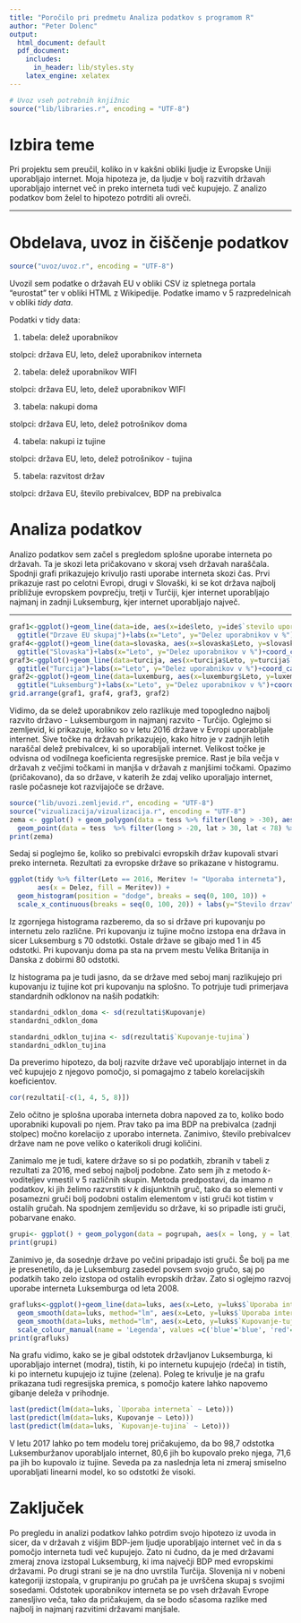 ```yaml
---
title: "Poročilo pri predmetu Analiza podatkov s programom R"
author: "Peter Dolenc"
output:
  html_document: default
  pdf_document:
    includes:
      in_header: lib/styles.sty
    latex_engine: xelatex
---
```


```r

# Uvoz vseh potrebnih knjižnic
source("lib/libraries.r", encoding = "UTF-8")
```

# Izbira teme

Pri projektu sem preučil, koliko in v kakšni obliki ljudje iz Evropske Uniji uporabljajo internet. Moja hipoteza je, da ljudje v bolj razvitih državah uporabljajo internet več in preko interneta tudi več kupujejo. Z analizo podatkov bom želel to hipotezo potrditi ali ovreči.

***

# Obdelava, uvoz in čiščenje podatkov

```r
source("uvoz/uvoz.r", encoding = "UTF-8")
```

Uvozil sem podatke o državah EU v obliki CSV iz spletnega portala "eurostat" ter v obliki HTML z Wikipedije. Podatke imamo v 5 razpredelnicah v obliki *tidy data*.

Podatki v tidy data:

1. tabela: delež uporabnikov

stolpci: država EU, leto, delež uporabnikov interneta

2. tabela: delež uporabnikov WIFI

stolpci: država EU, leto, delež uporabnikov WIFI

3. tabela: nakupi doma

stolpci: država EU, leto, delež potrošnikov doma

4. tabela: nakupi iz tujine

stolpci: država EU, leto, delež potrošnikov - tujina

5. tabela: razvitost držav

stolpci: država EU, število prebivalcev, BDP na prebivalca


# Analiza podatkov
Analizo podatkov sem začel s pregledom splošne uporabe interneta po državah. Ta je skozi leta pričakovano v skoraj vseh državah naraščala. Spodnji grafi prikazujejo krivuljo rasti uporabe interneta skozi čas. Prvi prikazuje rast po celotni Evropi, drugi v Slovaški, ki se kot država najbolj približuje evropskem povprečju, tretji v Turčiji, kjer internet uporabljajo najmanj in zadnji Luksemburg, kjer internet uporabljajo največ.

***
```r
graf1<-ggplot()+geom_line(data=ide, aes(x=ide$leto, y=ide$`stevilo uporabnikov`, group=1), colour="red")+geom_line(data=ide, aes(x=ide$leto, y=ide$`stevilo uporabnikovwifi`, group=1), colour="blue")+
  ggtitle("Drzave EU skupaj")+labs(x="Leto", y="Delez uporabnikov v %")+coord_cartesian(ylim = c(0, 100))+geom_text(aes(82, x=2015), label="INTERNET", colour="red")+geom_text(aes(y=50, x=2015), label="WIFI", colour="blue")
graf4<-ggplot()+geom_line(data=slovaska, aes(x=slovaska$Leto, y=slovaska$`Uporaba interneta`, group=1), colour="red")+geom_line(data=slovaska, aes(x=slovaska$Leto, y=slovaska$`Uporaba WIFI`, group=1), colour="blue")+
  ggtitle("Slovaska")+labs(x="Leto", y="Delez uporabnikov v %")+coord_cartesian(ylim = c(0, 100)) 
graf3<-ggplot()+geom_line(data=turcija, aes(x=turcija$Leto, y=turcija$`Uporaba interneta`, group=1), colour="red")+geom_line(data=turcija, aes(x=turcija$Leto, y=turcija$`Uporaba WIFI`, group=1), colour="blue")+
  ggtitle("Turcija")+labs(x="Leto", y="Delez uporabnikov v %")+coord_cartesian(ylim = c(0, 100)) 
graf2<-ggplot()+geom_line(data=luxemburg, aes(x=luxemburg$Leto, y=luxemburg$`Uporaba interneta`, group=1), colour="red")+geom_line(data=luxemburg, aes(x=luxemburg$Leto, y=luxemburg$`Uporaba WIFI`, group=1), colour="blue")+
  ggtitle("Luksemburg")+labs(x="Leto", y="Delez uporabnikov v %")+coord_cartesian(ylim = c(0, 100)) 
grid.arrange(graf1, graf4, graf3, graf2)
```
Vidimo, da se delež uporabnikov zelo razlikuje med topogledno najbolj razvito državo - Luksemburgom in najmanj razvito - Turčijo. Oglejmo si zemljevid, ki prikazuje, koliko so v letu 2016 države v Evropi uporabljale internet. Sive točke na državah prikazujejo, kako hitro je v zadnjih letih
naraščal delež prebivalcev, ki so uporabljali internet. Velikost točke je odvisna od vodilnega koeficienta regresijske premice. Rast je bila večja v državah z večjimi točkami in manjša v državah z manjšimi točkami. Opazimo (pričakovano), da so države, v katerih že zdaj veliko uporaljajo internet, rasle počasneje kot razvijajoče se države.

```r
source("lib/uvozi.zemljevid.r", encoding = "UTF-8")
source("vizualizacija/vizualizacija.r", encoding = "UTF-8")
zema <- ggplot() + geom_polygon(data = tess %>% filter(long > -30), aes(x = long, y = lat, group = group, fill = `Uporaba interneta`)) +
  geom_point(data = tess  %>% filter(long > -20, lat > 30, lat < 78) %>% group_by(id) %>% summarise(x = mean(long), y = mean(lat), Koeficient = max(Koeficient)), aes(x = x, y = y, size = Koeficient), color="gray") + coord_map(xlim = c(-25, 40), ylim = c(32, 72)) + scale_size(name = "Hitrost naraščanja", range = c(0.2, 2)) + scale_fill_continuous(na.value = "white")
print(zema)
```  

Sedaj si poglejmo še, koliko so prebivalci evropskih držav kupovali stvari preko interneta. Rezultati za evropske države so prikazane v histogramu.

```r
ggplot(tidy %>% filter(Leto == 2016, Meritev != "Uporaba interneta"),
       aes(x = Delez, fill = Meritev)) +
  geom_histogram(position = "dodge", breaks = seq(0, 100, 10)) +
  scale_x_continuous(breaks = seq(0, 100, 20)) + labs(y="Stevilo drzav")
```

Iz zgornjega histograma razberemo, da so si države pri kupovanju po internetu zelo različne. Pri kupovanju iz tujine močno izstopa ena država in sicer Luksemburg s 70 odstotki. Ostale države se gibajo med 1 in 45 odstotki. Pri kupovanju doma pa sta na prvem mestu Velika Britanija in Danska z dobirmi 80 odstotki.

Iz histograma pa je tudi jasno, da se države med seboj manj razlikujejo pri kupovanju iz tujine kot pri kupovanju na splošno. To potrjuje tudi primerjava standardnih odklonov na naših podatkih:

```r
standardni_odklon_doma <- sd(rezultati$Kupovanje)
standardni_odklon_doma

standardni_odklon_tujina <- sd(rezultati$`Kupovanje-tujina`)
standardni_odklon_tujina
```

Da preverimo hipotezo, da bolj razvite države več uporabljajo internet in da več kupujejo z njegovo pomočjo, si pomagajmo z tabelo korelacijskih koeficientov.

```r
cor(rezultati[-c(1, 4, 5, 8)])
```

Zelo očitno je splošna uporaba interneta dobra napoved za to, koliko bodo uporabniki kupovali po njem. Prav tako pa ima BDP na prebivalca (zadnji stolpec) močno korelacijo z uporabo interneta. Zanimivo, število prebivalcev države nam ne pove veliko o katerikoli drugi količini.

Zanimalo me je tudi, katere države so si po podatkih, zbranih v tabeli z rezultati za 2016, med seboj najbolj podobne. Zato sem jih z metodo *k*-voditeljev vmestil v 5 različnih skupin. Metoda predpostavi, da imamo *n* podatkov, ki jih želimo razvrstiti v *k* disjunktnih gruč, tako da so elementi v posamezni gruči bolj podobni ostalim elementom v isti gruči kot tistim v ostalih gručah. Na spodnjem zemljevidu so države, ki so pripadle isti gruči, pobarvane enako.

```r
grupi<- ggplot() + geom_polygon(data = pogrupah, aes(x = long, y = lat, group = group), fill=pogrupah$grupe)+coord_map()+coord_map(xlim = c(-25, 40), ylim = c(32, 72))+scale_size(name="T",range=c(0.2,1)) +scale_fill_identity(na.value = "white")
print(grupi)
```  
Zanimivo je, da sosednje države po večini pripadajo isti gruči. Še bolj pa me je presenetilo, da je Luksemburg zasedel povsem svojo gručo, saj po podatkih tako zelo izstopa od ostalih evropskih držav. Zato si oglejmo razvoj uporabe interneta Luksemburga od leta 2008.

```r
grafluks<-ggplot()+geom_line(data=luks, aes(x=Leto, y=luks$`Uporaba interneta`, colour="blue"))+geom_line(data=luks, aes(x=Leto, y=luks$Kupovanje, colour="red"))+geom_line(data=luks, aes(x=Leto, y=luks$`Kupovanje-tujina`, colour="green"))+ylim(0,100)+
  geom_smooth(data=luks, method="lm", aes(x=Leto, y=luks$`Uporaba interneta`, colour="blue"), se=FALSE, fullrange=TRUE)+geom_smooth(data=luks, method="lm", aes(x=Leto, y=luks$Kupovanje, colour="red"), se=FALSE, fullrange=TRUE)+
  geom_smooth(data=luks, method="lm", aes(x=Leto, y=luks$`Kupovanje-tujina`, colour="green"), se=FALSE, fullrange=TRUE)+
  scale_colour_manual(name = 'Legenda', values =c('blue'='blue', 'red'='red', 'green'='green'), labels = c('uporaba interneta','kupovanje iz tujine', 'kupovanje doma'))+labs(y = "Odstotek drzavljanov")
print(grafluks)
```
Na grafu vidimo, kako se je gibal odstotek državljanov Luksemburga, ki uporabljajo internet (modra), tistih, ki po internetu kupujejo (rdeča) in tistih, ki po internetu kupujejo iz tujine (zelena). Poleg te krivulje je na grafu prikazana tudi regresijska premica, s pomočjo katere lahko napovemo gibanje deleža v prihodnje.
```r
last(predict(lm(data=luks, `Uporaba interneta` ~ Leto)))
last(predict(lm(data=luks, Kupovanje ~ Leto)))
last(predict(lm(data=luks, `Kupovanje-tujina` ~ Leto)))
```
V letu 2017 lahko po tem modelu torej pričakujemo, da bo 98,7 odstotka Luksemburžanov uporabljalo internet, 80,6 jih bo kupovalo preko njega, 71,6 pa jih bo kupovalo iz tujine. Seveda pa za naslednja leta ni zmeraj smiselno uporabljati linearni model, ko so odstotki že visoki.

# Zaključek
Po pregledu in analizi podatkov lahko potrdim svojo hipotezo iz uvoda in sicer, da v državah z višjim BDP-jem ljudje uporabljajo internet več in da s pomočjo interneta tudi več kupujejo. Zato ni čudno, da je med državami zmeraj znova izstopal Luksemburg, ki ima največji BDP med evropskimi državami. Po drugi strani se je na dno uvrstila Turčija. Slovenija ni v nobeni kategoriji izstopala, v grupiranju po gručah pa je uvrščena skupaj s svojimi sosedami. Odstotek uporabnikov interneta se po vseh državah Evrope zanesljivo veča, tako da pričakujem, da se bodo sčasoma razlike med najbolj in najmanj razvitimi državami manjšale.

